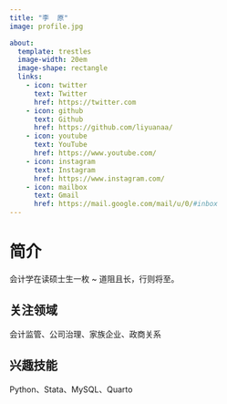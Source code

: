 ```yaml
---
title: "李  原"
image: profile.jpg

about:
  template: trestles
  image-width: 20em
  image-shape: rectangle
  links:
    - icon: twitter
      text: Twitter
      href: https://twitter.com
    - icon: github
      text: Github
      href: https://github.com/liyuanaa/
    - icon: youtube
      text: YouTube
      href: https://www.youtube.com/
    - icon: instagram
      text: Instagram
      href: https://www.instagram.com/
    - icon: mailbox
      text: Gmail
      href: https://mail.google.com/mail/u/0/#inbox
---
```



# 简介

会计学在读硕士生一枚 ~ 
道阻且长，行则将至。

## 关注领域
会计监管、公司治理、家族企业、政商关系

## 兴趣技能
Python、Stata、MySQL、Quarto

